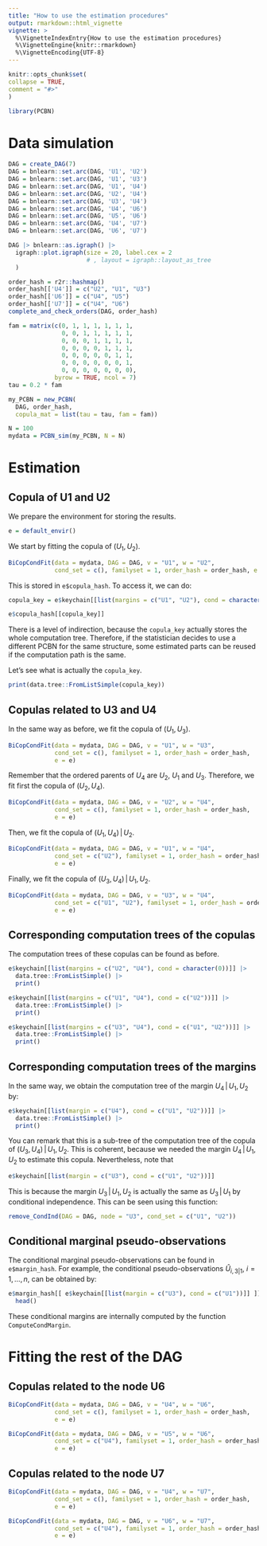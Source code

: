 ```yaml
---
title: "How to use the estimation procedures"
output: rmarkdown::html_vignette
vignette: >
  %\VignetteIndexEntry{How to use the estimation procedures}
  %\VignetteEngine{knitr::rmarkdown}
  %\VignetteEncoding{UTF-8}
---
```



```r
knitr::opts_chunk$set(
collapse = TRUE,
comment = "#>"
)
```

```r
library(PCBN)
```

# Data simulation

```r
DAG = create_DAG(7)
DAG = bnlearn::set.arc(DAG, 'U1', 'U2')
DAG = bnlearn::set.arc(DAG, 'U1', 'U3')
DAG = bnlearn::set.arc(DAG, 'U1', 'U4')
DAG = bnlearn::set.arc(DAG, 'U2', 'U4')
DAG = bnlearn::set.arc(DAG, 'U3', 'U4')
DAG = bnlearn::set.arc(DAG, 'U4', 'U6')
DAG = bnlearn::set.arc(DAG, 'U5', 'U6')
DAG = bnlearn::set.arc(DAG, 'U4', 'U7')
DAG = bnlearn::set.arc(DAG, 'U6', 'U7')
```


```r
DAG |> bnlearn::as.igraph() |>
  igraph::plot.igraph(size = 20, label.cex = 2
                      # , layout = igraph::layout_as_tree
  )
```


```r
order_hash = r2r::hashmap()
order_hash[['U4']] = c("U2", "U1", "U3")
order_hash[['U6']] = c("U4", "U5")
order_hash[['U7']] = c("U4", "U6")
complete_and_check_orders(DAG, order_hash)

fam = matrix(c(0, 1, 1, 1, 1, 1, 1,
               0, 0, 1, 1, 1, 1, 1,
               0, 0, 0, 1, 1, 1, 1,
               0, 0, 0, 0, 1, 1, 1,
               0, 0, 0, 0, 0, 1, 1,
               0, 0, 0, 0, 0, 0, 1,
               0, 0, 0, 0, 0, 0, 0), 
             byrow = TRUE, ncol = 7)
tau = 0.2 * fam

my_PCBN = new_PCBN(
  DAG, order_hash,
  copula_mat = list(tau = tau, fam = fam))

N = 100
mydata = PCBN_sim(my_PCBN, N = N)
```


# Estimation


## Copula of U1 and U2

We prepare the environment for storing the results.

```r
e = default_envir()
```

We start by fitting the copula of $(U_1, U_2)$.

```r
BiCopCondFit(data = mydata, DAG = DAG, v = "U1", w = "U2",
             cond_set = c(), familyset = 1, order_hash = order_hash, e = e)
```

This is stored in `e$copula_hash`.
To access it, we can do:

```r
copula_key = e$keychain[[list(margins = c("U1", "U2"), cond = character(0))]]

e$copula_hash[[copula_key]]
```

There is a level of indirection, because the `copula_key` actually stores the
whole computation tree. Therefore, if the statistician decides to use a
different PCBN for the same structure, some estimated parts can be reused if
the computation path is the same.

Let's see what is actually the `copula_key`.
```r
print(data.tree::FromListSimple(copula_key))
```


## Copulas related to U3 and U4

In the same way as before, we fit the copula of $(U_1, U_3)$.

```r
BiCopCondFit(data = mydata, DAG = DAG, v = "U1", w = "U3",
             cond_set = c(), familyset = 1, order_hash = order_hash,
             e = e)
```

Remember that the ordered parents of $U_4$ are $U_2$, $U_1$ and $U_3$.
Therefore, we fit first the copula of $(U_2, U_4)$.

```r
BiCopCondFit(data = mydata, DAG = DAG, v = "U2", w = "U4",
             cond_set = c(), familyset = 1, order_hash = order_hash,
             e = e)
```

Then, we fit the copula of $(U_1, U_4) \, | \, U_2$.

```r
BiCopCondFit(data = mydata, DAG = DAG, v = "U1", w = "U4",
             cond_set = c("U2"), familyset = 1, order_hash = order_hash,
             e = e)
```

Finally, we fit the copula of $(U_3, U_4) \, | \, U_1, U_2$.

```r
BiCopCondFit(data = mydata, DAG = DAG, v = "U3", w = "U4",
             cond_set = c("U1", "U2"), familyset = 1, order_hash = order_hash,
             e = e)
```

## Corresponding computation trees of the copulas

The computation trees of these copulas can be found as before.


```r
e$keychain[[list(margins = c("U2", "U4"), cond = character(0))]] |>
  data.tree::FromListSimple() |>
  print()
```

```r
e$keychain[[list(margins = c("U1", "U4"), cond = c("U2"))]] |>
  data.tree::FromListSimple() |>
  print()
```


```r
e$keychain[[list(margins = c("U3", "U4"), cond = c("U1", "U2"))]] |>
  data.tree::FromListSimple() |>
  print()
```

## Corresponding computation trees of the margins


In the same way, we obtain the computation tree of the margin
$U_4 \, | \, U_1, U_2$ by:

```r
e$keychain[[list(margin = c("U4"), cond = c("U1", "U2"))]] |>
  data.tree::FromListSimple() |>
  print()
```

You can remark that this is a sub-tree of the computation tree of the copula
of $(U_3, U_4) \, | \, U_1, U_2$. This is coherent, because we needed the
margin $U_4 \, | \, U_1, U_2$ to estimate this copula.
Nevertheless, note that
```r
e$keychain[[list(margin = c("U3"), cond = c("U1", "U2"))]]
```

This is because the margin $U_3 \, | \, U_1, U_2$ is actually the same as
$U_3 \, | \, U_1$ by conditional independence.
This can be seen using this function:
```r
remove_CondInd(DAG = DAG, node = "U3", cond_set = c("U1", "U2"))
```

## Conditional marginal pseudo-observations

The conditional marginal pseudo-observations can be found in `e$margin_hash`.
For example, the conditional pseudo-observations $\hat U_{i, \, 3|1}$, 
$i=1, \dots, n$, can be obtained by:

```r
e$margin_hash[[ e$keychain[[list(margin = c("U3"), cond = c("U1"))]] ]]  |>
  head()
```

These conditional margins are internally computed by the
function `ComputeCondMargin`.


# Fitting the rest of the DAG

## Copulas related to the node U6


```r
BiCopCondFit(data = mydata, DAG = DAG, v = "U4", w = "U6",
             cond_set = c(), familyset = 1, order_hash = order_hash,
             e = e)
```

```r
BiCopCondFit(data = mydata, DAG = DAG, v = "U5", w = "U6",
             cond_set = c("U4"), familyset = 1, order_hash = order_hash,
             e = e)
```


## Copulas related to the node U7


```r
BiCopCondFit(data = mydata, DAG = DAG, v = "U4", w = "U7",
             cond_set = c(), familyset = 1, order_hash = order_hash,
             e = e)
```

```r
BiCopCondFit(data = mydata, DAG = DAG, v = "U6", w = "U7",
             cond_set = c("U4"), familyset = 1, order_hash = order_hash,
             e = e)
```

